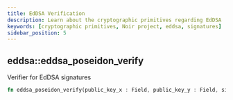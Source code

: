 ```yaml
---
title: EdDSA Verification
description: Learn about the cryptographic primitives regarding EdDSA
keywords: [cryptographic primitives, Noir project, eddsa, signatures]
sidebar_position: 5
---
```



## eddsa::eddsa_poseidon_verify

Verifier for EdDSA signatures

```rust
fn eddsa_poseidon_verify(public_key_x : Field, public_key_y : Field, signature_s: Field, signature_r8_x: Field, signature_r8_y: Field, message: Field) -> bool
```

<BlackBoxInfo />
